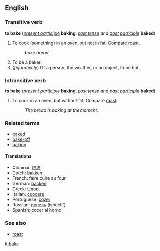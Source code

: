 ==English==
===Transitive verb===
'''to bake''' (''[[present participle]]'' '''baking''', ''[[past tense]] and [[past participle]]'' '''baked''')

#To [[cook]] (something) in an [[oven]], but not in fat.  Compare [[roast]].
#:''bake bread''
#To be a baker.
#(''figuratively'') Of a person, the weather, or an object, to be hot.

===Intransitive verb===
'''to bake''' (''[[present participle]]'' '''baking''', ''[[past tense]] and [[past participle]]'' '''baked''')

#To cook in an oven, but without fat.  Compare [[roast]].
#:''The bread is baking at the moment.''

===Related terms===
*[[baked]] <!--terms such as "baked beans" are at [[baked]]-->
*[[bake-off]]
*[[baking]] <!--terms such as "baking tray" are at [[baking]]-->

====Translations====
*Chinese: [[烘烤]]
*Dutch: [[bakken]]
*French: faire cuire au four
*German: [[backen]]
*Greek: [[ψήσει]]
*Italian: [[cuocere]]
*Portuguese: [[cozer]]
*Russian: [[испечь]] (ispech')
*Spanish: cocer al horno

===See also===
*[[roast]]

[[it:bake]]